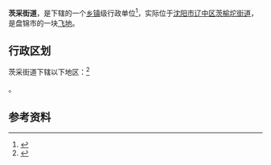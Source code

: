 {{中国乡级行政区|21/11/03/015/000}}

'''茨采街道'''，是{{PRC admin/fullname|21/11/03/015/000|3}}下辖的一个[[乡镇|乡镇]]级行政单位<ref>{{PRC admin/ref sgc|{{PRC admin/parent|21/11/03/015/000}}}}</ref>，实际位于[[沈阳市|沈阳市]][[辽中区|辽中区]][[茨榆坨街道|茨榆坨街道]]，是盘锦市的一块[[飞地|飞地]]。

== 行政区划 ==

茨采街道下辖以下地区：<ref>{{PRC admin/ref sgc|21/11/03/015/000}}</ref>

{{PRC admin/children|21/11/03/015/000}}。

== 参考资料 ==

{{reflist}}

{{行政区划小作品}}
{{PRC admin/navcat|21/11/03/015/000}}